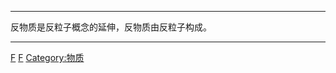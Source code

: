 {{catmore}}
{{Commonscat|Antimatter}}
----
反物质是反粒子概念的延伸，反物质由反粒子构成。
----

[[Category:量子场论|F]]
[[Category:粒子物理学|F]]
[[Category:物质|Category:物质]]